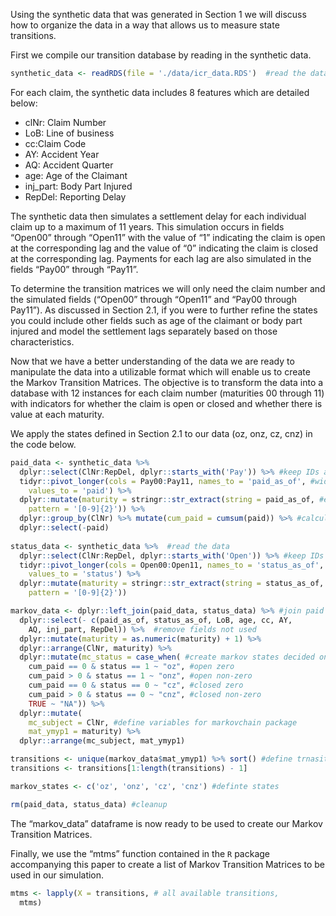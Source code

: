 Using the synthetic data that was generated in Section 1 we will discuss how to organize the data in a way that allows us to measure state transitions.

First we compile our transition database by reading in the synthetic data. 

```r
synthetic_data <- readRDS(file = './data/icr_data.RDS')  #read the data

```

For each claim, the synthetic data includes 8 features which are detailed below:

* clNr: Claim Number
* LoB: Line of business
* cc:Claim Code
* AY: Accident Year
* AQ: Accident Quarter
* age: Age of the Claimant
* inj_part: Body Part Injured
* RepDel: Reporting Delay

The synthetic data then simulates a settlement delay for each individual claim up to a maximum of 11 years. This simulation occurs in fields "Open00" through "Open11" with the value of "1" indicating the claim is open at the corresponding lag and the value of "0" indicating the claim is closed at the corresponding lag. Payments for each lag are also simulated in the fields "Pay00" through "Pay11".  

To determine the transition matrices we will only need the claim number and the simulated fields ("Open00" through "Open11" and "Pay00 through Pay11"). As discussed in Section 2.1, if you were to further refine the states you could include other fields such as age of the claimant or body part injured and model the settlement lags separately based on those characteristics. 

Now that we have a better understanding of the data we are ready to manipulate the data into a utilizable format which will enable us to create the Markov Transition Matrices. The objective is to transform the data into a database with 12 instances for each claim number (maturities 00 through 11) with indicators for whether the claim is open or closed and whether there is value at each maturity.

We apply the states defined in Section 2.1 to our data (oz, onz, cz, cnz) in the code below.

```r
paid_data <- synthetic_data %>%  
  dplyr::select(ClNr:RepDel, dplyr::starts_with('Pay')) %>% #keep IDs and payment amounts
  tidyr::pivot_longer(cols = Pay00:Pay11, names_to = 'paid_as_of', #wide to long
    values_to = 'paid') %>% 
  dplyr::mutate(maturity = stringr::str_extract(string = paid_as_of, #extract maturity
    pattern = '[0-9]{2}')) %>%
  dplyr::group_by(ClNr) %>% mutate(cum_paid = cumsum(paid)) %>% #calculate cumulative payments
  dplyr::select(-paid)
  
status_data <- synthetic_data %>%  #read the data
  dplyr::select(ClNr:RepDel, dplyr::starts_with('Open')) %>% #keep IDs and status
  tidyr::pivot_longer(cols = Open00:Open11, names_to = 'status_as_of', #wide to long
    values_to = 'status') %>% 
  dplyr::mutate(maturity = stringr::str_extract(string = status_as_of, #extract maturity
    pattern = '[0-9]{2}'))

markov_data <- dplyr::left_join(paid_data, status_data) %>% #join paid and status data
  dplyr::select(- c(paid_as_of, status_as_of, LoB, age, cc, AY, 
    AQ, inj_part, RepDel)) %>%  #remove fields not used
  dplyr::mutate(maturity = as.numeric(maturity) + 1) %>% 
  dplyr::arrange(ClNr, maturity) %>%
  dplyr::mutate(mc_status = case_when( #create markov states decided on in Section 2.1
    cum_paid == 0 & status == 1 ~ "oz", #open zero
    cum_paid > 0 & status == 1 ~ "onz", #open non-zero
    cum_paid == 0 & status == 0 ~ "cz", #closed zero
    cum_paid > 0 & status == 0 ~ "cnz", #closed non-zero
    TRUE ~ "NA")) %>%
  dplyr::mutate(
    mc_subject = ClNr, #define variables for markovchain package
    mat_ymyp1 = maturity) %>% 
  dplyr::arrange(mc_subject, mat_ymyp1)

transitions <- unique(markov_data$mat_ymyp1) %>% sort() #define trnasitions
transitions <- transitions[1:length(transitions) - 1]

markov_states <- c('oz', 'onz', 'cz', 'cnz') #definte states

rm(paid_data, status_data) #cleanup

```
The "markov_data" dataframe is now ready to be used to create our Markov Transition Matrices. 

Finally, we use the "mtms" function contained in the `R` package accompanying this paper to create a list of Markov Transition Matrices to be used in our simulation.

```r
mtms <- lapply(X = transitions, # all available transitions,
  mtms)

```  


